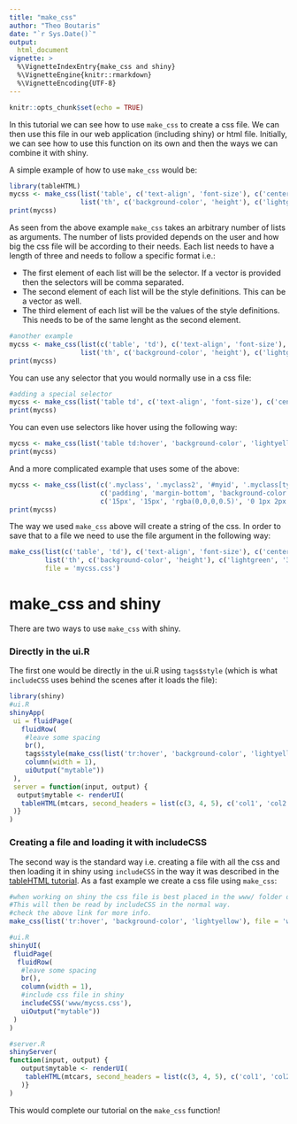 ```yaml
---
title: "make_css"
author: "Theo Boutaris"
date: "`r Sys.Date()`"
output: 
  html_document
vignette: >
  %\VignetteIndexEntry{make_css and shiny}
  %\VignetteEngine{knitr::rmarkdown}
  %\VignetteEncoding{UTF-8}
---
```


```r
knitr::opts_chunk$set(echo = TRUE)
```

In this tutorial we can see how to use `make_css` to create a css file. We can then use this file
in our web application (including shiny) or html file. Initially, we can see how to use this 
function on its own and then the ways we can combine it with shiny.

A simple example of how to use `make_css` would be:

```r
library(tableHTML)
mycss <- make_css(list('table', c('text-align', 'font-size'), c('center', '20px')),
                  list('th', c('background-color', 'height'), c('lightgreen', '30px')))
print(mycss)

```

As seen from the above example `make_css` takes an arbitrary number of lists as arguments. 
The number of lists provided depends on the user and how big the css file will be according to their
needs. Each list needs to have a length of three and needs to follow a specific format i.e.:

* The first element of each list will be the selector. If a vector is provided then the selectors
  will be comma separated.
* The second element of each list will be the style definitions. This can be a vector as well.
* The third element of each list will be the values of the style definitions. This needs to be
  of the same lenght as the second element.
  
```r
#another example
mycss <- make_css(list(c('table', 'td'), c('text-align', 'font-size'), c('center', '20px')),
                  list('th', c('background-color', 'height'), c('lightgreen', '30px')))
print(mycss)
```

You can use any selector that you would normally use in a css file:

```r
#adding a special selector
mycss <- make_css(list('table td', c('text-align', 'font-size'), c('center', '20px')))
print(mycss)
```

You can even use selectors like hover using the following way:

```r
mycss <- make_css(list('table td:hover', 'background-color', 'lightyellow'))
print(mycss)
```

And a more complicated example that uses some of the above:

```r
mycss <- make_css(list(c('.myclass', '.myclass2', '#myid', '.myclass[type="text"]'), 
                       c('padding', 'margin-bottom', 'background-color', 'box-shadow'),
                       c('15px', '15px', 'rgba(0,0,0,0.5)', '0 1px 2px #ccc, inset 0 1px 0 #fff')))
print(mycss)
```

The way we used `make_css` above will create a string of the css. In order to save that to a file
we need to use the file argument in the following way:

```r
make_css(list(c('table', 'td'), c('text-align', 'font-size'), c('center', '20px')),
         list('th', c('background-color', 'height'), c('lightgreen', '30px')),
         file = 'mycss.css')
```

# make_css and shiny
 
There are two ways to use `make_css` with shiny. 

### Directly in the ui.R

The first one would be directly in the ui.R using `tags$style` (which is what `includeCSS` uses 
behind the scenes after it loads the file):

```r
library(shiny)
#ui.R
shinyApp(
 ui = fluidPage(
   fluidRow(
    #leave some spacing
    br(),
    tags$style(make_css(list('tr:hover', 'background-color', 'lightyellow'))),
    column(width = 1),
    uiOutput("mytable"))
 ), 
 server = function(input, output) {
  output$mytable <- renderUI( 
   tableHTML(mtcars, second_headers = list(c(3, 4, 5), c('col1', 'col2', 'col3')))
 )}
)
```

### Creating a file and loading it with includeCSS

The second way is the standard way i.e. creating a file with all the css and then loading it in 
shiny using `includeCSS` in the way it was described in the 
[tableHTML tutorial](https://cran.r-project.org/package=tableHTML/vignettes/tableHTML.html#shiny-and-CSS). As a fast example we 
create a css file using `make_css`:

```r
#when working on shiny the css file is best placed in the www/ folder of the shiny app.
#This will then be read by includeCSS in the normal way.
#check the above link for more info.
make_css(list('tr:hover', 'background-color', 'lightyellow'), file = 'www/mycss.css')
```

```r
#ui.R
shinyUI(
 fluidPage(
  fluidRow(
   #leave some spacing
   br(),
   column(width = 1),
   #include css file in shiny
   includeCSS('www/mycss.css'),
   uiOutput("mytable"))
 )
)

#server.R
shinyServer(
function(input, output) {
   output$mytable <- renderUI( 
    tableHTML(mtcars, second_headers = list(c(3, 4, 5), c('col1', 'col2', 'col3')))
   )}
)
```

This would complete our tutorial on the `make_css` function!
